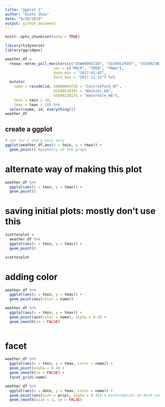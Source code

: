 ```yaml
---
title: "ggplot 1"
author: "Duzhi Zhao"
date: "9/26/2019"
output: github_document
---
```


```r
knitr::opts_chunk$set(echo = TRUE)

library(tidyverse)
library(ggridges)
```

```r
weather_df = 
  rnoaa::meteo_pull_monitors(c("USW00094728", "USC00519397", "USS0023B17S"),
                      var = c("PRCP", "TMIN", "TMAX"), 
                      date_min = "2017-01-01",
                      date_max = "2017-12-31") %>%
  mutate(
    name = recode(id, USW00094728 = "CentralPark_NY", 
                      USC00519397 = "Waikiki_HA",
                      USS0023B17S = "Waterhole_WA"),
    tmin = tmin / 10,
    tmax = tmax / 10) %>%
  select(name, id, everything())
weather_df
```
## create a ggplot
```r
# set for x and y axis only
ggplot(weather_df,aes(x = tmin, y = tmax)) + 
  geom_point() #geometry of the graph
```

# alternate way of making this plot
```r
weather_df %>% 
  ggplot(aes(x = tmin, y = tmax)) + 
  geom_point()
```

# saving initial plots: mostly don't use this
```r
scatterplot =
  weather_df %>% 
  ggplot(aes(x = tmin, y = tmax)) + 
  geom_point()

scatterplot
```

# adding color
```r
weather_df %>% 
  ggplot(aes(x = tmin, y = tmax)) + 
  geom_point(aes(color = name))
```

```r
weather_df %>% 
  ggplot(aes(x = tmin, y = tmax)) + 
  geom_point(aes(color = name), alpha = 0.4) +
  geom_smooth(se = FALSE)
  
```

# facet
```r
weather_df %>% 
  ggplot(aes(x = tmin, y = tmax, color = name)) + 
  geom_point(alpha = 0.4) + 
  geom_smooth(se = FALSE) +
  facet_grid(~name)
```


```r
weather_df %>% 
  ggplot(aes(x = date, y = tmax, color = name)) +
  geom_point(aes(size = prcp), alpha = 0.35) + #information on both temperature, date and precipitation
  geom_smooth(size = 2, se = FALSE)
```

